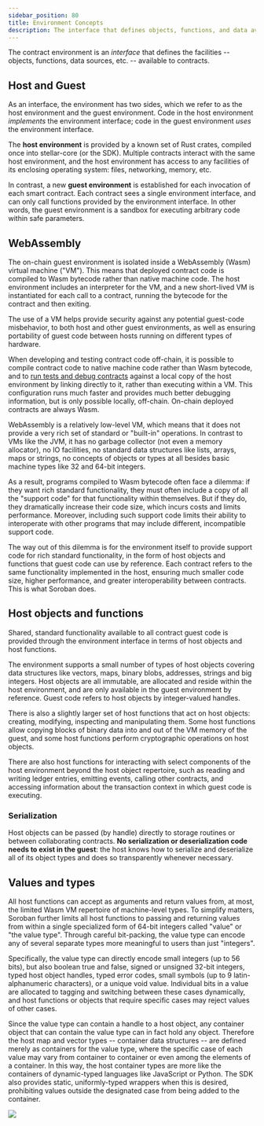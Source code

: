 ```yaml
---
sidebar_position: 80
title: Environment Concepts
description: The interface that defines objects, functions, and data available to smart contracts.
---
```


<head>
  <title>
    The interface that defines objects, functions, and data available to smart
    contracts.
  </title>
  <meta charSet="utf-8" />
  <meta
    property="og:title"
    content="The interface that defines objects, functions, and data available to smart contracts."
  />
  <meta
    property="og:description"
    content="Learn about the interface environment that defines the objects, functions, data sources, and more that are available in smart contracts."
  />
</head>

The contract environment is an _interface_ that defines the facilities -- objects, functions, data sources, etc. -- available to contracts.

## Host and Guest

As an interface, the environment has two sides, which we refer to as the host environment and the guest environment. Code in the host environment _implements_ the environment interface; code in the guest environment _uses_ the environment interface.

The **host environment** is provided by a known set of Rust crates, compiled once into stellar-core (or the SDK). Multiple contracts interact with the same host environment, and the host environment has access to any facilities of its enclosing operating system: files, networking, memory, etc.

In contrast, a new **guest environment** is established for each invocation of each smart contract. Each contract sees a single environment interface, and can only call functions provided by the environment interface. In other words, the guest environment is a sandbox for executing arbitrary code within safe parameters.

## WebAssembly

The on-chain guest environment is isolated inside a WebAssembly (Wasm) virtual machine ("VM"). This means that deployed contract code is compiled to Wasm bytecode rather than native machine code. The host environment includes an interpreter for the VM, and a new short-lived VM is instantiated for each call to a contract, running the bytecode for the contract and then exiting.

The use of a VM helps provide security against any potential guest-code misbehavior, to both host and other guest environments, as well as ensuring portability of guest code between hosts running on different types of hardware.

When developing and testing contract code off-chain, it is possible to compile contract code to native machine code rather than Wasm bytecode, and to [run tests and debug contracts](./debugging.mdx) against a local copy of the host environment by linking directly to it, rather than executing within a VM. This configuration runs much faster and provides much better debugging information, but is only possible locally, off-chain. On-chain deployed contracts are always Wasm.

WebAssembly is a relatively low-level VM, which means that it does not provide a very rich set of standard or "built-in" operations. In contrast to VMs like the JVM, it has no garbage collector (not even a memory allocator), no IO facilities, no standard data structures like lists, arrays, maps or strings, no concepts of objects or types at all besides basic machine types like 32 and 64-bit integers.

As a result, programs compiled to Wasm bytecode often face a dilemma: if they want rich standard functionality, they must often include a copy of all the "support code" for that functionality within themselves. But if they do, they dramatically increase their code size, which incurs costs and limits performance. Moreover, including such support code limits their ability to interoperate with other programs that may include different, incompatible support code.

The way out of this dilemma is for the environment itself to provide support code for rich standard functionality, in the form of host objects and functions that guest code can use by reference. Each contract refers to the same functionality implemented in the host, ensuring much smaller code size, higher performance, and greater interoperability between contracts. This is what Soroban does.

## Host objects and functions

Shared, standard functionality available to all contract guest code is provided through the environment interface in terms of host objects and host functions.

The environment supports a small number of types of host objects covering data structures like vectors, maps, binary blobs, addresses, strings and big integers. Host objects are all immutable, are allocated and reside within the host environment, and are only available in the guest environment by reference. Guest code refers to host objects by integer-valued handles.

There is also a slightly larger set of host functions that act on host objects: creating, modifying, inspecting and manipulating them. Some host functions allow copying blocks of binary data into and out of the VM memory of the guest, and some host functions perform cryptographic operations on host objects.

There are also host functions for interacting with select components of the host environment beyond the host object repertoire, such as reading and writing ledger entries, emitting events, calling other contracts, and accessing information about the transaction context in which guest code is executing.

### Serialization

Host objects can be passed (by handle) directly to storage routines or between collaborating contracts. **No serialization or deserialization code needs to exist in the guest**: the host knows how to serialize and deserialize all of its object types and does so transparently whenever necessary.

## Values and types

All host functions can accept as arguments and return values from, at most, the limited Wasm VM repertoire of machine-level types. To simplify matters, Soroban further limits all host functions to passing and returning values from within a single specialized form of 64-bit integers called "value" or "the value type". Through careful bit-packing, the value type can encode any of several separate types more meaningful to users than just "integers".

Specifically, the value type can directly encode small integers (up to 56 bits), but also boolean true and false, signed or unsigned 32-bit integers, typed host object handles, typed error codes, small symbols (up to 9 latin-alphanumeric characters), or a unique void value. Individual bits in a value are allocated to tagging and switching between these cases dynamically, and host functions or objects that require specific cases may reject values of other cases.

Since the value type can contain a handle to a host object, any container object that can contain the value type can in fact hold any object. Therefore the host map and vector types -- container data structures -- are defined merely as containers for the value type, where the specific case of each value may vary from container to container or even among the elements of a container. In this way, the host container types are more like the containers of dynamic-typed languages like JavaScript or Python. The SDK also provides static, uniformly-typed wrappers when this is desired, prohibiting values outside the designated case from being added to the container.

![](/assets/diagrams/environment-concepts.png)
